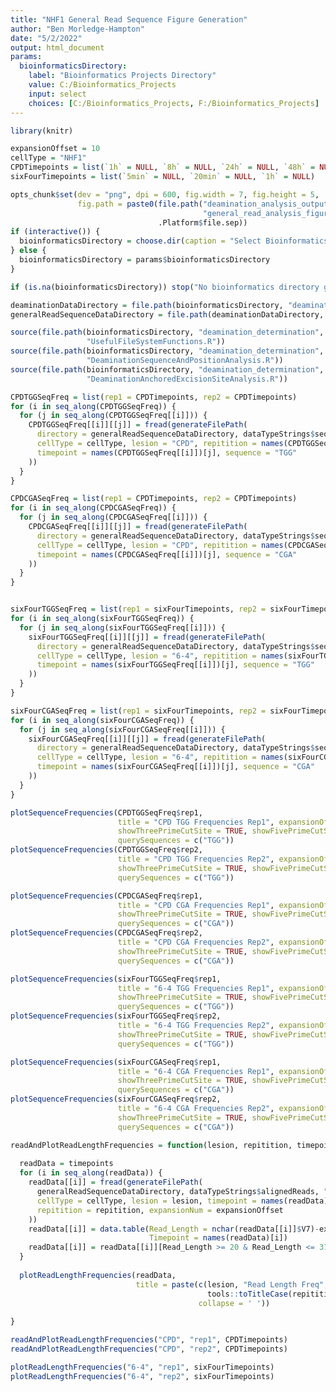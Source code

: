 ```yaml
---
title: "NHF1 General Read Sequence Figure Generation"
author: "Ben Morledge-Hampton"
date: "5/2/2022"
output: html_document
params:
  bioinformaticsDirectory:
    label: "Bioinformatics Projects Directory"
    value: C:/Bioinformatics_Projects
    input: select
    choices: [C:/Bioinformatics_Projects, F:/Bioinformatics_Projects]
---
```



```r
library(knitr)

expansionOffset = 10
cellType = "NHF1"
CPDTimepoints = list(`1h` = NULL, `8h` = NULL, `24h` = NULL, `48h` = NULL)
sixFourTimepoints = list(`5min` = NULL, `20min` = NULL, `1h` = NULL)

opts_chunk$set(dev = "png", dpi = 600, fig.width = 7, fig.height = 5,
               fig.path = paste0(file.path("deamination_analysis_output", cellType,
                                           "general_read_analysis_figures"),
                                 .Platform$file.sep))
if (interactive()) {
  bioinformaticsDirectory = choose.dir(caption = "Select Bioinformatics_Projects Directory")
} else {
  bioinformaticsDirectory = params$bioinformaticsDirectory
}

if (is.na(bioinformaticsDirectory)) stop("No bioinformatics directory given.")

deaminationDataDirectory = file.path(bioinformaticsDirectory, "deamination_determination", "data", cellType)
generalReadSequenceDataDirectory = file.path(deaminationDataDirectory, "general_read_sequences")
```


```r
source(file.path(bioinformaticsDirectory, "deamination_determination", 'R',
                 "UsefulFileSystemFunctions.R"))
source(file.path(bioinformaticsDirectory, "deamination_determination", 'R',
                 "DeaminationSequenceAndPositionAnalysis.R"))
source(file.path(bioinformaticsDirectory, "deamination_determination", 'R',
                 "DeaminationAnchoredExcisionSiteAnalysis.R"))
```


```r
CPDTGGSeqFreq = list(rep1 = CPDTimepoints, rep2 = CPDTimepoints)
for (i in seq_along(CPDTGGSeqFreq)) {
  for (j in seq_along(CPDTGGSeqFreq[[i]])) {
    CPDTGGSeqFreq[[i]][[j]] = fread(generateFilePath(
      directory = generalReadSequenceDataDirectory, dataTypeStrings$sequenceFrequency, ".tsv",
      cellType = cellType, lesion = "CPD", repitition = names(CPDTGGSeqFreq)[i],
      timepoint = names(CPDTGGSeqFreq[[i]])[j], sequence = "TGG"
    ))
  }
}

CPDCGASeqFreq = list(rep1 = CPDTimepoints, rep2 = CPDTimepoints)
for (i in seq_along(CPDCGASeqFreq)) {
  for (j in seq_along(CPDCGASeqFreq[[i]])) {
    CPDCGASeqFreq[[i]][[j]] = fread(generateFilePath(
      directory = generalReadSequenceDataDirectory, dataTypeStrings$sequenceFrequency, ".tsv",
      cellType = cellType, lesion = "CPD", repitition = names(CPDCGASeqFreq)[i],
      timepoint = names(CPDCGASeqFreq[[i]])[j], sequence = "CGA"
    ))
  }
}


sixFourTGGSeqFreq = list(rep1 = sixFourTimepoints, rep2 = sixFourTimepoints)
for (i in seq_along(sixFourTGGSeqFreq)) {
  for (j in seq_along(sixFourTGGSeqFreq[[i]])) {
    sixFourTGGSeqFreq[[i]][[j]] = fread(generateFilePath(
      directory = generalReadSequenceDataDirectory, dataTypeStrings$sequenceFrequency, ".tsv",
      cellType = cellType, lesion = "6-4", repitition = names(sixFourTGGSeqFreq)[i],
      timepoint = names(sixFourTGGSeqFreq[[i]])[j], sequence = "TGG"
    ))
  }
}

sixFourCGASeqFreq = list(rep1 = sixFourTimepoints, rep2 = sixFourTimepoints)
for (i in seq_along(sixFourCGASeqFreq)) {
  for (j in seq_along(sixFourCGASeqFreq[[i]])) {
    sixFourCGASeqFreq[[i]][[j]] = fread(generateFilePath(
      directory = generalReadSequenceDataDirectory, dataTypeStrings$sequenceFrequency, ".tsv",
      cellType = cellType, lesion = "6-4", repitition = names(sixFourCGASeqFreq)[i],
      timepoint = names(sixFourCGASeqFreq[[i]])[j], sequence = "CGA"
    ))
  }
}
```


```r
plotSequenceFrequencies(CPDTGGSeqFreq$rep1,
                        title = "CPD TGG Frequencies Rep1", expansionOffset = expansionOffset,
                        showThreePrimeCutSite = TRUE, showFivePrimeCutSite = TRUE,
                        querySequences = c("TGG"))
plotSequenceFrequencies(CPDTGGSeqFreq$rep2,
                        title = "CPD TGG Frequencies Rep2", expansionOffset = expansionOffset,
                        showThreePrimeCutSite = TRUE, showFivePrimeCutSite = TRUE,
                        querySequences = c("TGG"))

plotSequenceFrequencies(CPDCGASeqFreq$rep1,
                        title = "CPD CGA Frequencies Rep1", expansionOffset = expansionOffset,
                        showThreePrimeCutSite = TRUE, showFivePrimeCutSite = TRUE,
                        querySequences = c("CGA"))
plotSequenceFrequencies(CPDCGASeqFreq$rep2,
                        title = "CPD CGA Frequencies Rep2", expansionOffset = expansionOffset,
                        showThreePrimeCutSite = TRUE, showFivePrimeCutSite = TRUE,
                        querySequences = c("CGA"))
```


```r
plotSequenceFrequencies(sixFourTGGSeqFreq$rep1,
                        title = "6-4 TGG Frequencies Rep1", expansionOffset = expansionOffset,
                        showThreePrimeCutSite = TRUE, showFivePrimeCutSite = TRUE,
                        querySequences = c("TGG"))
plotSequenceFrequencies(sixFourTGGSeqFreq$rep2,
                        title = "6-4 TGG Frequencies Rep2", expansionOffset = expansionOffset,
                        showThreePrimeCutSite = TRUE, showFivePrimeCutSite = TRUE,
                        querySequences = c("TGG"))

plotSequenceFrequencies(sixFourCGASeqFreq$rep1,
                        title = "6-4 CGA Frequencies Rep1", expansionOffset = expansionOffset,
                        showThreePrimeCutSite = TRUE, showFivePrimeCutSite = TRUE,
                        querySequences = c("CGA"))
plotSequenceFrequencies(sixFourCGASeqFreq$rep2,
                        title = "6-4 CGA Frequencies Rep2", expansionOffset = expansionOffset,
                        showThreePrimeCutSite = TRUE, showFivePrimeCutSite = TRUE,
                        querySequences = c("CGA"))
```


```r
readAndPlotReadLengthFrequencies = function(lesion, repitition, timepoints) {
  
  readData = timepoints
  for (i in seq_along(readData)) {
    readData[[i]] = fread(generateFilePath(
      generalReadSequenceDataDirectory, dataTypeStrings$alignedReads, ".bed",
      cellType = cellType, lesion = lesion, timepoint = names(readData)[i],
      repitition = repitition, expansionNum = expansionOffset
    ))
    readData[[i]] = data.table(Read_Length = nchar(readData[[i]]$V7)-expansionOffset*2,
                               Timepoint = names(readData)[i])
    readData[[i]] = readData[[i]][Read_Length >= 20 & Read_Length <= 31]
  }
  
  plotReadLengthFrequencies(readData,
                            title = paste(c(lesion, "Read Length Freq",
                                            tools::toTitleCase(repitition)),
                                          collapse = ' '))
  
}
```


```r
readAndPlotReadLengthFrequencies("CPD", "rep1", CPDTimepoints)
readAndPlotReadLengthFrequencies("CPD", "rep2", CPDTimepoints)
```


```r
plotReadLengthFrequencies("6-4", "rep1", sixFourTimepoints)
plotReadLengthFrequencies("6-4", "rep2", sixFourTimepoints)
```

